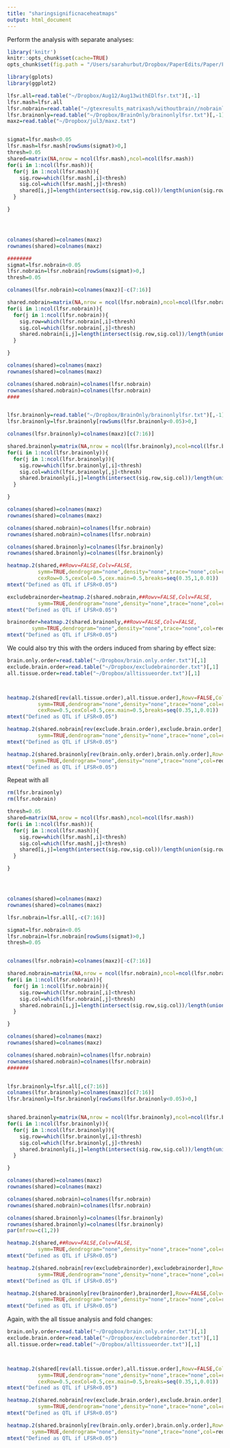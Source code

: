 ```yaml
---
title: "sharingsignificnaceheatmaps"
output: html_document
---
```


Perform the analysis with separate analyses:
```r
library('knitr')
knitr::opts_chunk$set(cache=TRUE)
opts_chunk$set(fig.path = "/Users/sarahurbut/Dropbox/PaperEdits/Paper/Figures/") 
```

```r
library(gplots)
library(ggplot2)

lfsr.all=read.table("~/Dropbox/Aug12/Aug13withEDlfsr.txt")[,-1]
lfsr.mash=lfsr.all
lfsr.nobrain=read.table("~/gtexresults_matrixash/withoutbrain//nobrainlfsr.txt")[,-1]
lfsr.brainonly=read.table("~/Dropbox/BrainOnly/brainonlylfsr.txt")[,-1]
maxz=read.table("~/Dropbox/jul3/maxz.txt")


sigmat=lfsr.mash<0.05
lfsr.mash=lfsr.mash[rowSums(sigmat)>0,]
thresh=0.05
shared=matrix(NA,nrow = ncol(lfsr.mash),ncol=ncol(lfsr.mash))
for(i in 1:ncol(lfsr.mash)){
  for(j in 1:ncol(lfsr.mash)){
    sig.row=which(lfsr.mash[,i]<thresh)
    sig.col=which(lfsr.mash[,j]<thresh)
    shared[i,j]=length(intersect(sig.row,sig.col))/length(union(sig.row,sig.col))
  }

}




colnames(shared)=colnames(maxz)
rownames(shared)=colnames(maxz)

########
sigmat=lfsr.nobrain<0.05
lfsr.nobrain=lfsr.nobrain[rowSums(sigmat)>0,]
thresh=0.05

colnames(lfsr.nobrain)=colnames(maxz)[-c(7:16)]

shared.nobrain=matrix(NA,nrow = ncol(lfsr.nobrain),ncol=ncol(lfsr.nobrain))
for(i in 1:ncol(lfsr.nobrain)){
  for(j in 1:ncol(lfsr.nobrain)){
    sig.row=which(lfsr.nobrain[,i]<thresh)
    sig.col=which(lfsr.nobrain[,j]<thresh)
    shared.nobrain[i,j]=length(intersect(sig.row,sig.col))/length(union(sig.row,sig.col))
  }

}

colnames(shared)=colnames(maxz)
rownames(shared)=colnames(maxz)

colnames(shared.nobrain)=colnames(lfsr.nobrain)
rownames(shared.nobrain)=colnames(lfsr.nobrain)
####


lfsr.brainonly=read.table("~/Dropbox/BrainOnly/brainonlylfsr.txt")[,-1]
lfsr.brainonly=lfsr.brainonly[rowSums(lfsr.brainonly<0.05)>0,]

colnames(lfsr.brainonly)=colnames(maxz)[c(7:16)]

shared.brainonly=matrix(NA,nrow = ncol(lfsr.brainonly),ncol=ncol(lfsr.brainonly))
for(i in 1:ncol(lfsr.brainonly)){
  for(j in 1:ncol(lfsr.brainonly)){
    sig.row=which(lfsr.brainonly[,i]<thresh)
    sig.col=which(lfsr.brainonly[,j]<thresh)
    shared.brainonly[i,j]=length(intersect(sig.row,sig.col))/length(union(sig.row,sig.col))
  }

}

colnames(shared)=colnames(maxz)
rownames(shared)=colnames(maxz)

colnames(shared.nobrain)=colnames(lfsr.nobrain)
rownames(shared.nobrain)=colnames(lfsr.nobrain)

colnames(shared.brainonly)=colnames(lfsr.brainonly)
rownames(shared.brainonly)=colnames(lfsr.brainonly)

heatmap.2(shared,##Rowv=FALSE,Colv=FALSE,
          symm=TRUE,dendrogram="none",density="none",trace="none",col=redblue,main=paste0("eQTL Shared,AllTissues"),
          cexRow=0.5,cexCol=0.5,cex.main=0.5,breaks=seq(0.35,1,0.01))
mtext("Defined as QTL if LFSR<0.05")

excludebrainorder=heatmap.2(shared.nobrain,##Rowv=FALSE,Colv=FALSE,
          symm=TRUE,dendrogram="none",density="none",trace="none",col=redblue,main=paste0("eQTL Shared,excludingBrainSEP"),cexRow=0.5,cexCol=0.5,cex.main=0.5,breaks=seq(0.35,1,0.01))$rowInd
mtext("Defined as QTL if LFSR<0.05")

brainorder=heatmap.2(shared.brainonly,##Rowv=FALSE,Colv=FALSE,
        symm=TRUE,dendrogram="none",density="none",trace="none",col=redblue,main=paste0("eQTL Shared,Brain OnlySEP"),cexRow=0.5,cexCol=0.5,cex.main=0.5,breaks=seq(0.35,1,0.01))$rowInd
mtext("Defined as QTL if LFSR<0.05")

```

We could also try this with the orders induced from sharing by effect size:

```r
brain.only.order=read.table("~/Dropbox/brain.only.order.txt")[,1]
exclude.brain.order=read.table("~/Dropbox/excludebrainorder.txt")[,1]
all.tissue.order=read.table("~/Dropbox/alltissueorder.txt")[,1]



heatmap.2(shared[rev(all.tissue.order),all.tissue.order],Rowv=FALSE,Colv=FALSE,
          symm=TRUE,dendrogram="none",density="none",trace="none",col=redblue,main=paste0("eQTL Shared,AllTissues"),
          cexRow=0.5,cexCol=0.5,cex.main=0.5,breaks=seq(0.35,1,0.01))
mtext("Defined as QTL if LFSR<0.05")

heatmap.2(shared.nobrain[rev(exclude.brain.order),exclude.brain.order],Rowv=FALSE,Colv=FALSE,
          symm=TRUE,dendrogram="none",density="none",trace="none",col=redblue,main=paste0("eQTL Shared,excludingBrainSEP"),cexRow=0.5,cexCol=0.5,cex.main=0.5,breaks=seq(0.35,1,0.01))$rowInd
mtext("Defined as QTL if LFSR<0.05")

heatmap.2(shared.brainonly[rev(brain.only.order),brain.only.order],Rowv=FALSE,Colv=FALSE,
        symm=TRUE,dendrogram="none",density="none",trace="none",col=redblue,main=paste0("eQTL Shared,Brain OnlySEP"),cexRow=0.5,cexCol=0.5,cex.main=0.5,breaks=seq(0.35,1,0.01))$rowInd
mtext("Defined as QTL if LFSR<0.05")
```



Repeat with all

```r
rm(lfsr.brainonly)
rm(lfsr.nobrain)

thresh=0.05
shared=matrix(NA,nrow = ncol(lfsr.mash),ncol=ncol(lfsr.mash))
for(i in 1:ncol(lfsr.mash)){
  for(j in 1:ncol(lfsr.mash)){
    sig.row=which(lfsr.mash[,i]<thresh)
    sig.col=which(lfsr.mash[,j]<thresh)
    shared[i,j]=length(intersect(sig.row,sig.col))/length(union(sig.row,sig.col))
  }

}




colnames(shared)=colnames(maxz)
rownames(shared)=colnames(maxz)

lfsr.nobrain=lfsr.all[,-c(7:16)]

sigmat=lfsr.nobrain<0.05
lfsr.nobrain=lfsr.nobrain[rowSums(sigmat)>0,]
thresh=0.05


colnames(lfsr.nobrain)=colnames(maxz)[-c(7:16)]

shared.nobrain=matrix(NA,nrow = ncol(lfsr.nobrain),ncol=ncol(lfsr.nobrain))
for(i in 1:ncol(lfsr.nobrain)){
  for(j in 1:ncol(lfsr.nobrain)){
    sig.row=which(lfsr.nobrain[,i]<thresh)
    sig.col=which(lfsr.nobrain[,j]<thresh)
    shared.nobrain[i,j]=length(intersect(sig.row,sig.col))/length(union(sig.row,sig.col))
  }

}

colnames(shared)=colnames(maxz)
rownames(shared)=colnames(maxz)

colnames(shared.nobrain)=colnames(lfsr.nobrain)
rownames(shared.nobrain)=colnames(lfsr.nobrain)
#######


lfsr.brainonly=lfsr.all[,c(7:16)]
colnames(lfsr.brainonly)=colnames(maxz)[c(7:16)]
lfsr.brainonly=lfsr.brainonly[rowSums(lfsr.brainonly<0.05)>0,]


shared.brainonly=matrix(NA,nrow = ncol(lfsr.brainonly),ncol=ncol(lfsr.brainonly))
for(i in 1:ncol(lfsr.brainonly)){
  for(j in 1:ncol(lfsr.brainonly)){
    sig.row=which(lfsr.brainonly[,i]<thresh)
    sig.col=which(lfsr.brainonly[,j]<thresh)
    shared.brainonly[i,j]=length(intersect(sig.row,sig.col))/length(union(sig.row,sig.col))
  }

}

colnames(shared)=colnames(maxz)
rownames(shared)=colnames(maxz)

colnames(shared.nobrain)=colnames(lfsr.nobrain)
rownames(shared.nobrain)=colnames(lfsr.nobrain)

colnames(shared.brainonly)=colnames(lfsr.brainonly)
rownames(shared.brainonly)=colnames(lfsr.brainonly)
par(mfrow=c(1,2))

heatmap.2(shared,##Rowv=FALSE,Colv=FALSE,
          symm=TRUE,dendrogram="none",density="none",trace="none",col=redblue,main=paste0("eQTL Shared,AllTissues"),cexRow=0.5,cexCol=0.5,cex.main=0.5,breaks=seq(0.35,1,0.01))
mtext("Defined as QTL if LFSR<0.05")

heatmap.2(shared.nobrain[rev(excludebrainorder),excludebrainorder],Rowv=FALSE,Colv=FALSE,
          symm=TRUE,dendrogram="none",density="none",trace="none",col=redblue,main=paste0("eQTL Shared,excludingBrainAT"),cexRow=0.5,cexCol=0.5,cex.main=0.5,breaks=seq(0.35,1,0.01))
mtext("Defined as QTL if LFSR<0.05")

heatmap.2(shared.brainonly[rev(brainorder),brainorder],Rowv=FALSE,Colv=FALSE,
          symm=TRUE,dendrogram="none",density="none",trace="none",col=redblue,main=paste0("eQTL Shared,Brain OnlyAT"),cexRow=0.5,cexCol=0.5,cex.main=0.5,breaks=seq(0.35,1,0.01))
mtext("Defined as QTL if LFSR<0.05")
```

Again, with the all tissue analysis and fold changes:

```r

brain.only.order=read.table("~/Dropbox/brain.only.order.txt")[,1]
exclude.brain.order=read.table("~/Dropbox/excludebrainorder.txt")[,1]
all.tissue.order=read.table("~/Dropbox/alltissueorder.txt")[,1]



heatmap.2(shared[rev(all.tissue.order),all.tissue.order],Rowv=FALSE,Colv=FALSE,
          symm=TRUE,dendrogram="none",density="none",trace="none",col=redblue,main=paste0("eQTL Shared,AllTissues"),
          cexRow=0.5,cexCol=0.5,cex.main=0.5,breaks=seq(0.35,1,0.01))
mtext("Defined as QTL if LFSR<0.05")

heatmap.2(shared.nobrain[rev(exclude.brain.order),exclude.brain.order],Rowv=FALSE,Colv=FALSE,
          symm=TRUE,dendrogram="none",density="none",trace="none",col=redblue,main=paste0("eQTL Shared,excludingBrainGlobal"),cexRow=0.5,cexCol=0.5,cex.main=0.5,breaks=seq(0.35,1,0.01))$rowInd
mtext("Defined as QTL if LFSR<0.05")

heatmap.2(shared.brainonly[rev(brain.only.order),brain.only.order],Rowv=FALSE,Colv=FALSE,
        symm=TRUE,dendrogram="none",density="none",trace="none",col=redblue,main=paste0("eQTL Shared,Brain OnlyGlobal"),cexRow=0.5,cexCol=0.5,cex.main=0.5,breaks=seq(0.35,1,0.01))$rowInd
mtext("Defined as QTL if LFSR<0.05")
```

